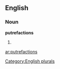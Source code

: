 ==English==

===Noun===
'''putrefactions'''

# {{plural of|[[putrefaction]]}}

[[Category:English plurals]]

[[ar:putrefactions]]